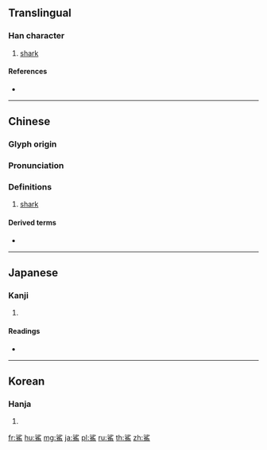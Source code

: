 {{character info/new}}
{{also|鲨}}
==Translingual==

===Han character===
{{Han char|rn=195|rad=魚|as=07|sn=18|four=39336|canj=EHNWF|ids=⿱沙魚}}

# [[shark]]

====References====
* {{Han ref|kx=1471.210|dkj=46186|dj=2003.370|hdz=74693.020|uh=9BCA|ud=39882|bh=C354|bd=50004}}

----

==Chinese==
{{zh-forms|s=鲨}}

===Glyph origin===
{{Han etym}}

===Pronunciation===
{{zh-pron
|m=shā
|c=saa1
|h=pfs=sâ
|md=
|mn=soa
|w=
|mc=y
|oc=y
|cat=n
}}

===Definitions===
{{zh-hanzi}}

# [[shark]]

====Derived terms====
* {{zh-l|鯊魚}}

----

==Japanese==

===Kanji===
{{ja-kanji|grade=|rs=魚07}}

# {{defn|lang=ja|sort=魚07}}

====Readings====
* {{ja-readings|on=[[さ]] (sa), [[しゃ]] (sha)|kun=[[はぜ]] (haze), [[さめ]] (same)}}

----

==Korean==

===Hanja===
{{ko-hanja|hangeul=사|eumhun=|rv=sa|mr=sa|y=sa}}

# {{defn|lang=ko|sort=魚07}}

[[fr:鯊]]
[[hu:鯊]]
[[mg:鯊]]
[[ja:鯊]]
[[pl:鯊]]
[[ru:鯊]]
[[th:鯊]]
[[zh:鯊]]